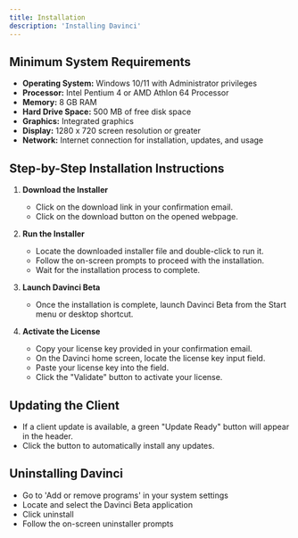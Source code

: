 ```yaml
---
title: Installation
description: 'Installing Davinci'
---
```


## Minimum System Requirements
- **Operating System:** Windows 10/11 with Administrator privileges
- **Processor:** Intel Pentium 4 or AMD Athlon 64 Processor
- **Memory:** 8 GB RAM
- **Hard Drive Space:** 500 MB of free disk space
- **Graphics:** Integrated graphics
- **Display:** 1280 x 720 screen resolution or greater
- **Network:** Internet connection for installation, updates, and usage

## Step-by-Step Installation Instructions

1. **Download the Installer**
   - Click on the download link in your confirmation email.
   - Click on the download button on the opened webpage.

2. **Run the Installer**
   - Locate the downloaded installer file and double-click to run it.
   - Follow the on-screen prompts to proceed with the installation.
   - Wait for the installation process to complete.

3. **Launch Davinci Beta**
   - Once the installation is complete, launch Davinci Beta from the Start menu or desktop shortcut.

4. **Activate the License**
   - Copy your license key provided in your confirmation email.
   - On the Davinci home screen, locate the license key input field.
   - Paste your license key into the field.
   - Click the "Validate" button to activate your license.

## Updating the Client
- If a client update is available, a green "Update Ready" button will appear in the header.
- Click the button to automatically install any updates.

## Uninstalling Davinci
- Go to 'Add or remove programs' in your system settings
- Locate and select the Davinci Beta application
- Click uninstall
- Follow the on-screen uninstaller prompts